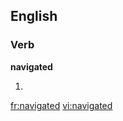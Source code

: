 ==English==

===Verb===
'''navigated'''

# {{past of|[[navigate]]}}

[[fr:navigated]]
[[vi:navigated]]